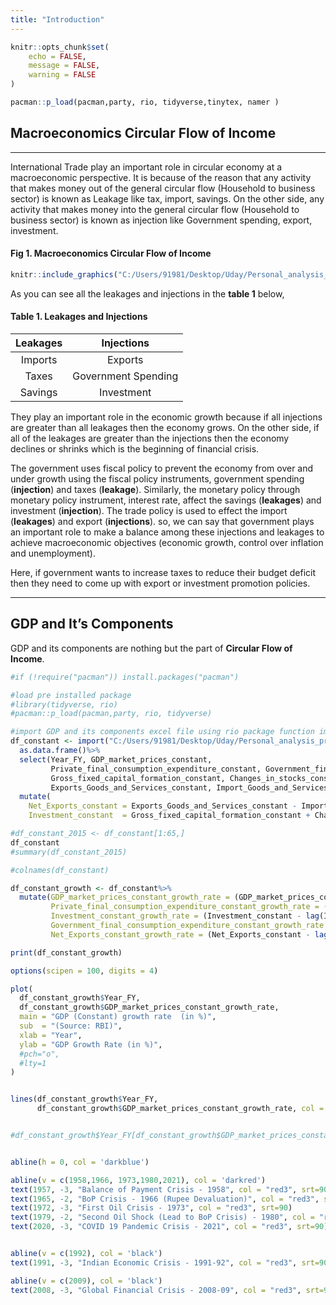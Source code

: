 ```yaml
---
title: "Introduction"
---
```



```r
knitr::opts_chunk$set(
	echo = FALSE,
	message = FALSE,
	warning = FALSE
)
```

```r

pacman::p_load(pacman,party, rio, tidyverse,tinytex, namer )


```

## Macroeconomics Circular Flow of Income

---

International Trade play an important role in circular economy at a macroeconomic perspective. It is because of the reason that any activity that makes money out of the general circular flow (Household to business sector) is known as Leakage like tax, import, savings. On the other side, any activity that makes money into the general circular flow (Household to business sector) is known as injection like Government spending, export, investment.


#### Fig 1. Macroeconomics Circular Flow of Income
```r
knitr::include_graphics("C:/Users/91981/Desktop/Uday/Personal_analysis_projects/Git_projects/R_projects/R_Projects/Circular Economy Flow Chart.png")
```

As you can see all the leakages and injections in the **table 1** below,

#### Table 1. Leakages and Injections
**Leakages** |**Injections** 
:-----:|:-----: 
Imports|Exports
Taxes|Government Spending
Savings|Investment

They play an important role in the economic growth because if all injections are greater than all leakages then the economy grows. On the other side, if all of the leakages are greater than the injections then the economy declines or shrinks which is the beginning of financial crisis.

The government uses fiscal policy to prevent the economy from over and under growth using the fiscal policy instruments, government spending (**injection**) and taxes (**leakage**). Similarly, the monetary policy through monetary policy instrument, interest rate, affect the savings (**leakages**) and investment (**injection**). The trade policy is used to effect the import (**leakages**) and export (**injections**). so, we can say that government plays an important role to make a balance among these injections and leakages to achieve macroeconomic objectives (economic growth, control over inflation and unemployment).

Here, if government wants to increase taxes to reduce their budget deficit then they need to come up with export or investment promotion policies.

---

## GDP and It's Components

GDP and its components are nothing but the part of **Circular Flow of Income**.


```r
#if (!require("pacman")) install.packages("pacman")

#load pre installed package
#library(tidyverse, rio)
#pacman::p_load(pacman,party, rio, tidyverse)

#import GDP and its components excel file using rio package function import
df_constant <- import("C:/Users/91981/Desktop/Uday/Personal_analysis_projects/Git_projects/RBI_GDP_Componets_Market_Price_yearly.xlsx")%>%
  as.data.frame()%>%
  select(Year_FY, GDP_market_prices_constant,
         Private_final_consumption_expenditure_constant, Government_final_consumption_expenditure_constant,
         Gross_fixed_capital_formation_constant, Changes_in_stocks_constant, Valuables_constant,
         Exports_Goods_and_Services_constant, Import_Goods_and_Services_constant, Discrepancies_constant)%>%
  mutate(
    Net_Exports_constant = Exports_Goods_and_Services_constant - Import_Goods_and_Services_constant,
    Investment_constant  = Gross_fixed_capital_formation_constant + Changes_in_stocks_constant)

#df_constant_2015 <- df_constant[1:65,]
df_constant
#summary(df_constant_2015)


```



```r
#colnames(df_constant)

df_constant_growth <- df_constant%>%
  mutate(GDP_market_prices_constant_growth_rate = (GDP_market_prices_constant - lag(GDP_market_prices_constant))/lag(GDP_market_prices_constant)*100,
         Private_final_consumption_expenditure_constant_growth_rate = (Private_final_consumption_expenditure_constant-lag(Private_final_consumption_expenditure_constant))/lag(Private_final_consumption_expenditure_constant)*100,
         Investment_constant_growth_rate = (Investment_constant - lag(Investment_constant))/lag(Investment_constant)*100,
         Government_final_consumption_expenditure_constant_growth_rate = (Government_final_consumption_expenditure_constant -lag(Government_final_consumption_expenditure_constant))/lag(Government_final_consumption_expenditure_constant)*100,
         Net_Exports_constant_growth_rate = (Net_Exports_constant - lag(Net_Exports_constant))/lag(Net_Exports_constant)*100)

print(df_constant_growth)
```


```r


options(scipen = 100, digits = 4)

plot(
  df_constant_growth$Year_FY,
  df_constant_growth$GDP_market_prices_constant_growth_rate,
  main = "GDP (Constant) growth rate  (in %)",
  sub  = "(Source: RBI)",
  xlab = "Year",
  ylab = "GDP Growth Rate (in %)",
  #pch="o",
  #lty=1
)


lines(df_constant_growth$Year_FY,
      df_constant_growth$GDP_market_prices_constant_growth_rate, col = 'darkgreen')


#df_constant_growth$Year_FY[df_constant_growth$GDP_market_prices_constant_growth_rate<=0]


abline(h = 0, col = 'darkblue')

abline(v = c(1958,1966, 1973,1980,2021), col = 'darkred')
text(1957, -3, "Balance of Payment Crisis - 1958", col = "red3", srt=90)
text(1965, -2, "BoP Crisis - 1966 (Rupee Devaluation)", col = "red3", srt=90)
text(1972, -3, "First Oil Crisis - 1973", col = "red3", srt=90)
text(1979, -2, "Second Oil Shock (Lead to BoP Crisis) - 1980", col = "red3", srt=90)
text(2020, -3, "COVID 19 Pandemic Crisis - 2021", col = "red3", srt=90)


abline(v = c(1992), col = 'black')
text(1991, -3, "Indian Economic Crisis - 1991-92", col = "red3", srt=90)

abline(v = c(2009), col = 'black')
text(2008, -3, "Global Financial Crisis - 2008-09", col = "red3", srt=90)

```

